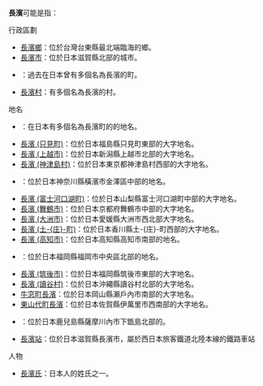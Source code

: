 '''長濱'''可能是指：

; 行政區劃
* [[長濱鄉|長濱鄉]]：位於台灣台東縣最北端臨海的鄉。
* [[長濱市|長濱市]]：位於日本滋賀縣北部的城市。
* {{Tsl|ja|長浜町|長濱町}}：過去在日本曾有多個名為長濱的町。
* [[長濱村|長濱村]]：有多個名為長濱的村。

; 地名
* {{Tsl|ja|長浜町|長濱町}}：在日本有多個名為長濱町的的地名。
* [[長濱_(只見町)|長濱 (只見町)]]：位於日本福島縣只見町東部的大字地名。
* [[長濱_(上越市)|長濱 (上越市)]]：位於日本新潟縣上越市北部的大字地名。
* [[長濱_(神津島村)|長濱 (神津島村)]]：位於日本東京都神津島村西部的大字地名。
* {{Tsl|ja|長浜 (横浜市)|長濱 (橫濱市)}}：位於日本神奈川縣橫濱市金澤區中部的地名。
* [[長濱_(富士河口湖町)|長濱 (富士河口湖町)]]：位於日本山梨縣富士河口湖町中部的大字地名。
* [[長濱_(舞鶴市)|長濱 (舞鶴市)]]：位於日本京都府舞鶴市中部的大字地名。
* [[長濱_(大洲市)|長濱 (大洲市)]]：位於日本愛媛縣大洲市西北部大字地名。
* [[長濱_(土庄町)|長濱 (土-{庄}-町)]]：位於日本香川縣土-{庄}-町西部的大字地名。
* [[長濱_(高知市)|長濱 (高知市)]]：位於日本高知縣高知市南部的地名。
* {{Tsl|ja|長浜 (福岡市)|長濱 (福岡市)}}：位於日本福岡縣福岡市中央區北部的地名。
* [[長濱_(筑後市)|長濱 (筑後市)]]：位於日本福岡縣筑後市東部的大字地名。
* [[長濱_(讀谷村)|長濱 (讀谷村)]]：位於日本沖繩縣讀谷村北部的大字地名。
* [[牛窓町長濱|牛窓町長濱]]：位於日本岡山縣瀨戶內市南部的大字地名。
* [[東山代町長濱|東山代町長濱]]：位於日本佐賀縣伊萬里市西南部的大字地名。
* {{Tsl|ja|下甑町長浜|下甑町長濱}}：位於日本鹿兒島縣薩摩川內市下甑島北部的。
* [[長濱站|長濱站]]：位於日本滋賀縣長濱市，屬於西日本旅客鐵道北陸本線的鐵路車站

; 人物
* [[長濱氏|長濱氏]]：日本人的姓氏之一。

{{disambig|Cat=二字亞洲相關消歧義}}